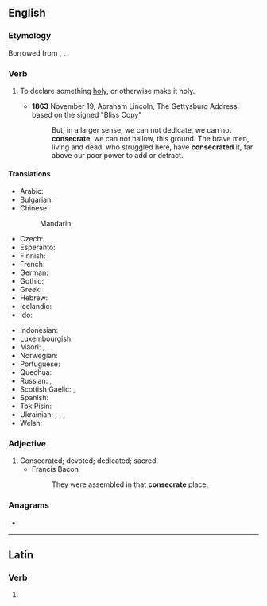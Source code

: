 ==English==

===Etymology===
Borrowed from {{bor|en|la|cōnsecrāre}}, {{m|la|cōnsecrātus}}.

===Verb===
{{en-verb|consecrat}}

# To declare something [[holy]], or otherwise make it holy.
#: {{syn|en|behallow|hallow|make holy}}
#: {{ant|en|desecrate|defile}}
#* '''1863''' November 19, Abraham Lincoln, The Gettysburg Address, based on the signed "Bliss Copy"
#*: But, in a larger sense, we can not dedicate, we can not '''consecrate''', we can not hallow, this ground. The brave men, living and dead, who struggled here, have '''consecrated''' it, far above our poor power to add or detract.

====Translations====
{{trans-top|to declare, or otherwise make something holy}}
* Arabic: {{t+|ar|قَدَّسَ}}
* Bulgarian: {{t+|bg|освещавам}}
* Chinese:
*: Mandarin: {{t-needed|cmn}}
* Czech: {{t|cs|zasvětit}}
* Esperanto: {{t|eo|konsekri}}
* Finnish: {{t|fi|pyhittää}}
* French: {{t+|fr|consacrer}}
* German: {{t+|de|weihen}}
* Gothic: {{t|got|𐍅𐌴𐌹𐌷𐌰𐌽}}
* Greek: {{t+|el|αγιάζω}}
* Hebrew: {{t|he|קידש|alt=קידש \ קִדֵּשׁ|tr=kidésh}}
* Icelandic: {{t|is|helga}}
* Ido: {{t+|io|konsekracar}}
{{trans-mid}}
* Indonesian: {{t+|id|menahbiskan}}
* Luxembourgish: {{t|lb|weien}}
* Maori: {{t|mi|whakatapu}}, {{t|mi|whakataputapu}}
* Norwegian: {{t+|no|konsekrere}}
* Portuguese: {{t+|pt|consagrar}}
* Quechua: {{t|qu|willkachay}}
* Russian: {{t+|ru|освяща́ть|impf}}, {{t+|ru|освяти́ть|pf}}
* Scottish Gaelic: {{t|gd|coisrig}}, {{t|gd|naomhaich}}
* Spanish: {{t+|es|consagrar}}
* Tok Pisin: {{t|tpi|tambuim}}
* Ukrainian: {{t|uk|висвя́чувати}}, {{t|uk|ви́святити|pf}}, {{t|uk|освя́чувати|impf}}, {{t|uk|освяти́ти|pf}}
* Welsh: {{t+|cy|cysegru}}
{{trans-bottom}}

===Adjective===
{{en-adj}}

# Consecrated; devoted; dedicated; sacred.
#* Francis Bacon
#*: They were assembled in that '''consecrate''' place.

===Anagrams===
* {{anagrams|en|a=acceenorst|concreates}}

----

==Latin==

===Verb===
{{la-verb-form|cōnsecrāte}}

# {{inflection of|cōnsecrō||2|p|pres|actv|impr|lang=la}}